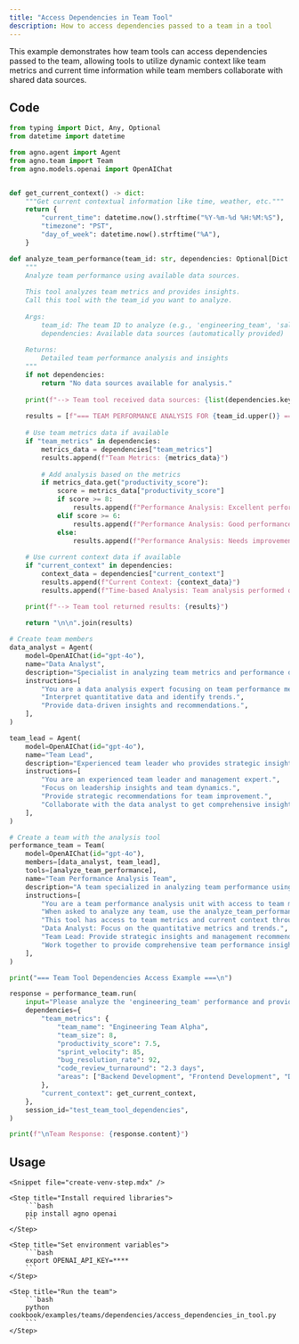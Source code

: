 ```yaml
---
title: "Access Dependencies in Team Tool"
description: How to access dependencies passed to a team in a tool
---
```


This example demonstrates how team tools can access dependencies passed to the team, allowing tools to utilize dynamic context like team metrics and current time information while team members collaborate with shared data sources.

## Code

```python cookbook/examples/teams/dependencies/access_dependencies_in_tool.py
from typing import Dict, Any, Optional
from datetime import datetime

from agno.agent import Agent
from agno.team import Team
from agno.models.openai import OpenAIChat


def get_current_context() -> dict:
    """Get current contextual information like time, weather, etc."""
    return {
        "current_time": datetime.now().strftime("%Y-%m-%d %H:%M:%S"),
        "timezone": "PST",
        "day_of_week": datetime.now().strftime("%A"),
    }

def analyze_team_performance(team_id: str, dependencies: Optional[Dict[str, Any]] = None) -> str:
    """
    Analyze team performance using available data sources.
    
    This tool analyzes team metrics and provides insights.
    Call this tool with the team_id you want to analyze.
    
    Args:
        team_id: The team ID to analyze (e.g., 'engineering_team', 'sales_team')
        dependencies: Available data sources (automatically provided)
    
    Returns:
        Detailed team performance analysis and insights
    """
    if not dependencies:
        return "No data sources available for analysis."
    
    print(f"--> Team tool received data sources: {list(dependencies.keys())}")
    
    results = [f"=== TEAM PERFORMANCE ANALYSIS FOR {team_id.upper()} ==="]
    
    # Use team metrics data if available
    if "team_metrics" in dependencies:
        metrics_data = dependencies["team_metrics"]
        results.append(f"Team Metrics: {metrics_data}")
        
        # Add analysis based on the metrics
        if metrics_data.get("productivity_score"):
            score = metrics_data["productivity_score"]
            if score >= 8:
                results.append(f"Performance Analysis: Excellent performance with {score}/10 productivity score")
            elif score >= 6:
                results.append(f"Performance Analysis: Good performance with {score}/10 productivity score")
            else:
                results.append(f"Performance Analysis: Needs improvement with {score}/10 productivity score")
    
    # Use current context data if available
    if "current_context" in dependencies:
        context_data = dependencies["current_context"]
        results.append(f"Current Context: {context_data}")
        results.append(f"Time-based Analysis: Team analysis performed on {context_data['day_of_week']} at {context_data['current_time']}")

    print(f"--> Team tool returned results: {results}")
    
    return "\n\n".join(results)

# Create team members
data_analyst = Agent(
    model=OpenAIChat(id="gpt-4o"),
    name="Data Analyst",
    description="Specialist in analyzing team metrics and performance data",
    instructions=[
        "You are a data analysis expert focusing on team performance metrics.",
        "Interpret quantitative data and identify trends.",
        "Provide data-driven insights and recommendations.",
    ],
)

team_lead = Agent(
    model=OpenAIChat(id="gpt-4o"),
    name="Team Lead", 
    description="Experienced team leader who provides strategic insights",
    instructions=[
        "You are an experienced team leader and management expert.",
        "Focus on leadership insights and team dynamics.",
        "Provide strategic recommendations for team improvement.",
        "Collaborate with the data analyst to get comprehensive insights.",
    ],
)

# Create a team with the analysis tool
performance_team = Team(
    model=OpenAIChat(id="gpt-4o"),
    members=[data_analyst, team_lead],
    tools=[analyze_team_performance],
    name="Team Performance Analysis Team",
    description="A team specialized in analyzing team performance using integrated data sources.",
    instructions=[
        "You are a team performance analysis unit with access to team metrics and analysis tools.",
        "When asked to analyze any team, use the analyze_team_performance tool first.",
        "This tool has access to team metrics and current context through integrated data sources.",
        "Data Analyst: Focus on the quantitative metrics and trends.",
        "Team Lead: Provide strategic insights and management recommendations.",
        "Work together to provide comprehensive team performance insights.",
    ],
)

print("=== Team Tool Dependencies Access Example ===\n")

response = performance_team.run(
    input="Please analyze the 'engineering_team' performance and provide comprehensive insights about their productivity and recommendations for improvement.",
    dependencies={
        "team_metrics": {
            "team_name": "Engineering Team Alpha",
            "team_size": 8,
            "productivity_score": 7.5,
            "sprint_velocity": 85,
            "bug_resolution_rate": 92,
            "code_review_turnaround": "2.3 days",
            "areas": ["Backend Development", "Frontend Development", "DevOps"],
        },
        "current_context": get_current_context,
    },
    session_id="test_team_tool_dependencies",
)

print(f"\nTeam Response: {response.content}")
```

## Usage

<Steps>

    <Snippet file="create-venv-step.mdx" />

    <Step title="Install required libraries">
        ```bash
        pip install agno openai
        ```
    </Step>

    <Step title="Set environment variables">
        ```bash
        export OPENAI_API_KEY=****
        ```
    </Step>

    <Step title="Run the team">
        ```bash
        python cookbook/examples/teams/dependencies/access_dependencies_in_tool.py
        ```
    </Step>

</Steps>